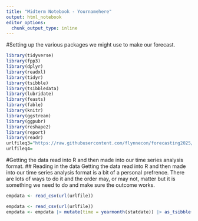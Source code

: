 ```yaml
---
title: "Midterm Notebook - Yournamehere"
output: html_notebook
editor_options: 
  chunk_output_type: inline
---
```



#Setting up the various packages we might use to make our forecast. 
```r
library(tidyverse)
library(fpp3)
library(dplyr)
library(readxl)
library(tidyr)
library(tsibble)
library(tsibbledata)
library(lubridate)
library(feasts)
library(fable)
library(knitr)
library(ggstream)
library(ggpubr)
library(reshape2)
library(report)
library(readr)
urlfileq3="https://raw.githubusercontent.com/flynnecon/forecasting2025/main/data_files/usndemploy.csv"
urlfileq4=
```
#Getting the data read into R and then made into our time series analysis format. 
## Reading in the data
Getting the data read into R and then made into our time series analysis format is a bit of a personal prefrence. There are lots of ways to do it and the order may, or may not, matter but it is something we need to do and make sure the outcome works. 
```r
empdata <- read_csv(url(urlfile))
```

```r
empdata <- read_csv(url(urlfile))
empdata <- empdata |> mutate(time = yearmonth(statdate)) |> as_tsibble(key=region,index=time)
```

